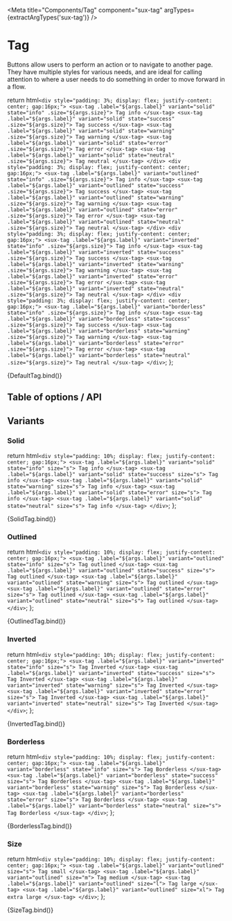 
<Meta title="Components/Tag" component="sux-tag" argTypes={extractArgTypes('sux-tag')} />

# Tag

Buttons allow users to perform an action or to navigate to another page. They have multiple styles for various needs, and are ideal for calling attention to where a user needs to do something in order to move forward in a flow.

  return html`
    <div style="padding: 3%; display: flex; justify-content: center; gap:16px;">
      <sux-tag .label="${args.label}" variant="solid" state="info" .size="${args.size}"> Tag info </sux-tag>
      <sux-tag .label="${args.label}" variant="solid" state="success" .size="${args.size}"> Tag success </sux-tag>
      <sux-tag .label="${args.label}" variant="solid" state="warning" .size="${args.size}"> Tag warning </sux-tag>
      <sux-tag .label="${args.label}" variant="solid" state="error" .size="${args.size}"> Tag error </sux-tag>
      <sux-tag .label="${args.label}" variant="solid" state="neutral" .size="${args.size}"> Tag neutral </sux-tag>
    </div>
    <div style="padding: 3%; display: flex; justify-content: center; gap:16px;">
      <sux-tag .label="${args.label}" variant="outlined" state="info" .size="${args.size}"> Tag info </sux-tag>
      <sux-tag .label="${args.label}" variant="outlined" state="success" .size="${args.size}"> Tag success </sux-tag>
      <sux-tag .label="${args.label}" variant="outlined" state="warning" .size="${args.size}"> Tag warning </sux-tag>
      <sux-tag .label="${args.label}" variant="outlined" state="error" .size="${args.size}"> Tag error </sux-tag>
      <sux-tag .label="${args.label}" variant="outlined" state="neutral" .size="${args.size}"> Tag neutral </sux-tag>
    </div>
    <div style="padding: 3%; display: flex; justify-content: center; gap:16px;">
      <sux-tag .label="${args.label}" variant="inverted" state="info" .size="${args.size}"> Tag info </sux-tag>
      <sux-tag .label="${args.label}" variant="inverted" state="success" .size="${args.size}"> Tag success </sux-tag>
      <sux-tag .label="${args.label}" variant="inverted" state="warning" .size="${args.size}"> Tag warning </sux-tag>
      <sux-tag .label="${args.label}" variant="inverted" state="error" .size="${args.size}"> Tag error </sux-tag>
      <sux-tag .label="${args.label}" variant="inverted" state="neutral" .size="${args.size}"> Tag neutral </sux-tag>
    </div>
    <div style="padding: 3%; display: flex; justify-content: center; gap:16px;">
      <sux-tag .label="${args.label}" variant="borderless" state="info" .size="${args.size}"> Tag info </sux-tag>
      <sux-tag .label="${args.label}" variant="borderless" state="success" .size="${args.size}"> Tag success </sux-tag>
      <sux-tag .label="${args.label}" variant="borderless" state="warning" .size="${args.size}"> Tag warning </sux-tag>
      <sux-tag .label="${args.label}" variant="borderless" state="error" .size="${args.size}"> Tag error </sux-tag>
      <sux-tag .label="${args.label}" variant="borderless" state="neutral" .size="${args.size}"> Tag neutral </sux-tag>
    </div>
  `;
};

<Canvas>
  <Story name="Playground">{DefaultTag.bind()}</Story>
</Canvas>

## Table of options / API

<ArgsTable of="sux-tag" />

## Variants

### Solid

<!-- Tag with Solid Variant -->

  return html`
    <div style="padding: 10%; display: flex; justify-content: center; gap:16px;">
      <sux-tag .label="${args.label}" variant="solid" state="info" size="s"> Tag info </sux-tag>
      <sux-tag .label="${args.label}" variant="solid" state="success" size="s"> Tag info </sux-tag>
      <sux-tag .label="${args.label}" variant="solid" state="warning" size="s"> Tag info </sux-tag>
      <sux-tag .label="${args.label}" variant="solid" state="error" size="s"> Tag info </sux-tag>
      <sux-tag .label="${args.label}" variant="solid" state="neutral" size="s"> Tag info </sux-tag>
    </div>
  `;
};

<Canvas>
  <Story name="Solid">{SolidTag.bind()}</Story>
</Canvas>

### Outlined

<!-- Tag with Outlined variant -->

  return html`
    <div style="padding: 10%; display: flex; justify-content: center; gap:16px;">
      <sux-tag .label="${args.label}" variant="outlined" state="info" size="s"> Tag outlined </sux-tag>
      <sux-tag .label="${args.label}" variant="outlined" state="success" size="s"> Tag outlined </sux-tag>
      <sux-tag .label="${args.label}" variant="outlined" state="warning" size="s"> Tag outlined </sux-tag>
      <sux-tag .label="${args.label}" variant="outlined" state="error" size="s"> Tag outlined </sux-tag>
      <sux-tag .label="${args.label}" variant="outlined" state="neutral" size="s"> Tag outlined </sux-tag>
    </div>
  `;
};

<Canvas>
  <Story name="Outlined">{OutlinedTag.bind()}</Story>
</Canvas>

### Inverted

<!-- Tag with Inverted variant -->

  return html`
    <div style="padding: 10%; display: flex; justify-content: center; gap:16px;">
      <sux-tag .label="${args.label}" variant="inverted" state="info" size="s"> Tag Inverted </sux-tag>
      <sux-tag .label="${args.label}" variant="inverted" state="success" size="s"> Tag Inverted </sux-tag>
      <sux-tag .label="${args.label}" variant="inverted" state="warning" size="s"> Tag Inverted </sux-tag>
      <sux-tag .label="${args.label}" variant="inverted" state="error" size="s"> Tag Inverted </sux-tag>
      <sux-tag .label="${args.label}" variant="inverted" state="neutral" size="s"> Tag Inverted </sux-tag>
    </div>
  `;
};

<Canvas>
  <Story name="Inverted">{InvertedTag.bind()}</Story>
</Canvas>

### Borderless

<!-- Tag with Borderless variant -->

  return html`
    <div style="padding: 10%; display: flex; justify-content: center; gap:16px;">
      <sux-tag .label="${args.label}" variant="borderless" state="info" size="s"> Tag Borderless </sux-tag>
      <sux-tag .label="${args.label}" variant="borderless" state="success" size="s"> Tag Borderless </sux-tag>
      <sux-tag .label="${args.label}" variant="borderless" state="warning" size="s"> Tag Borderless </sux-tag>
      <sux-tag .label="${args.label}" variant="borderless" state="error" size="s"> Tag Borderless </sux-tag>
      <sux-tag .label="${args.label}" variant="borderless" state="neutral" size="s"> Tag Borderless </sux-tag>
    </div>
  `;
};

<Canvas>
  <Story name="Borderless">{BorderlessTag.bind()}</Story>
</Canvas>

### Size

<!-- Tag with Size variant -->

  return html`
    <div style="padding: 10%; display: flex; justify-content: center; gap:16px;">
      <sux-tag .label="${args.label}" variant="outlined" size="s"> Tag small </sux-tag>
      <sux-tag .label="${args.label}" variant="outlined" size="m"> Tag medium </sux-tag>
      <sux-tag .label="${args.label}" variant="outlined" size="l"> Tag large </sux-tag>
      <sux-tag .label="${args.label}" variant="outlined" size="xl"> Tag extra large </sux-tag>
    </div>
  `;
};

<Canvas>
  <Story name="Size">{SizeTag.bind()}</Story>
</Canvas>
